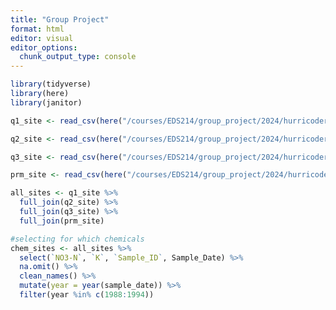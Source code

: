 ```yaml
---
title: "Group Project"
format: html
editor: visual
editor_options: 
  chunk_output_type: console
---
```


```r
library(tidyverse)
library(here)
library(janitor)
```

```r
q1_site <- read_csv(here("/courses/EDS214/group_project/2024/hurricoders/raw_data/", "QuebradaCuenca1-Bisley.csv"))

q2_site <- read_csv(here("/courses/EDS214/group_project/2024/hurricoders/raw_data/", "QuebradaCuenca2-Bisley.csv"))

q3_site <- read_csv(here("/courses/EDS214/group_project/2024/hurricoders/raw_data/", "QuebradaCuenca3-Bisley.csv"))

prm_site <- read_csv(here("/courses/EDS214/group_project/2024/hurricoders/raw_data/", "RioMameyesPuenteRoto.csv"))
```

```r
all_sites <- q1_site %>% 
  full_join(q2_site) %>% 
  full_join(q3_site) %>% 
  full_join(prm_site) 

```

```r
#selecting for which chemicals
chem_sites <- all_sites %>% 
  select(`NO3-N`, `K`, `Sample_ID`, Sample_Date) %>% 
  na.omit() %>% 
  clean_names() %>%
  mutate(year = year(sample_date)) %>%
  filter(year %in% c(1988:1994))
```

```r

```

